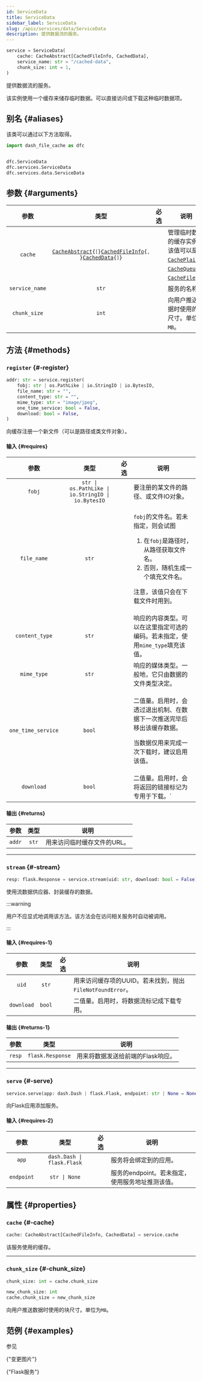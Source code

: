 ```yaml
---
id: ServiceData
title: ServiceData
sidebar_label: ServiceData
slug: /apis/services/data/ServiceData
description: 提供数据流的服务。
---
```





<APITopBar type="class" source="services.data.ServiceData" />

```python
service = ServiceData(
    cache: CacheAbstract[CachedFileInfo, CachedData],
    service_name: str = "/cached-data",
    chunk_size: int = 1,
)
```

提供数据流的服务。

该实例使用一个缓存来储存临时数据。可以直接访问或下载这种临时数据项。

## 别名 {#aliases}

该类可以通过以下方法取得。

```python
import dash_file_cache as dfc


dfc.ServiceData
dfc.services.ServiceData
dfc.services.data.ServiceData
```

## 参数 {#arguments}

|      参数      |                                                                                                类型                                                                                                 |               必选                | <center>说明</center>                                                                                                                                                                          |
| :------------: | :-------------------------------------------------------------------------------------------------------------------------------------------------------------------------------------------------: | :-------------------------------: | ---------------------------------------------------------------------------------------------------------------------------------------------------------------------------------------------- |
|    `cache`     | <code>[CacheAbstract](../../caches/abstract/CacheAbstract.mdx){`[`}[CachedFileInfo](../../caches/typehints/CachedFileInfo.mdx){`, `}[CachedData](../../caches/typehints/CachedData.mdx){`]`}</code> | <InlineIcon icon={vsiCheckIcon}/> | 管理临时数据的缓存实例。该值可以是[`CachePlain`](../../caches/memory/CachePlain.mdx)，[`CacheQueue`](../../caches/memory/CacheQueue.mdx)或[`CacheFile`](../../caches/tempfile/CacheFile.mdx)。 |
| `service_name` |                                                                                                `str`                                                                                                |                                   | 服务的名称。                                                                                                                                                                                   |
|  `chunk_size`  |                                                                                                `int`                                                                                                |                                   | 向用户推送数据时使用的块尺寸。单位为`MB`。                                                                                                                                                      |

## 方法 {#methods}

### <IconObjType type="method"/> `register` {#-register}

```python
addr: str = service.register(
    fobj: str | os.PathLike | io.StringIO | io.BytesIO,
    file_name: str = "",
    content_type: str = "",
    mime_type: str = "image/jpeg",
    one_time_service: bool = False,
    download: bool = False,
)
```

向缓存注册一个新文件（可以是路径或类文件对象）。

#### 输入 {#requires}

|        参数        |                       类型                        |               必选                | <center>说明</center>                                                                                                                                                         |
| :----------------: | :-----------------------------------------------: | :-------------------------------: | ----------------------------------------------------------------------------------------------------------------------------------------------------------------------------- |
|       `fobj`       | `str \| os.PathLike \| io.StringIO \| io.BytesIO` | <InlineIcon icon={vsiCheckIcon}/> | 要注册的某文件的路径、或文件IO对象。                                                                                                                                        |
|    `file_name`     |                       `str`                       |                                   | <p>`fobj`的文件名。若未指定，则会试图</p><ol><li>在`fobj`是路径时，从路径获取文件名。</li><li>否则，随机生成一个填充文件名。</li></ol><p>注意，该值只会在下载文件时用到。</p> |
|   `content_type`   |                       `str`                       |                                   | 响应的内容类型。可以在这里指定可选的编码。若未指定，使用`mime_type`填充该值。                                                                                                 |
|    `mime_type`     |                       `str`                       |                                   | 响应的媒体类型。一般地，它只由数据的文件类型决定。                                                                                                                            |
| `one_time_service` |                      `bool`                       |                                   | <p>二值量。启用时，会透过退出机制、在数据下一次推送完毕后移出该缓存数据。</p><p>当数据仅用来完成一次下载时，建议启用该值。</p>                                                |
|     `download`     |                      `bool`                       |                                   | 二值量。启用时，会将返回的链接标记为专用于下载。`                                                                                                                             |

#### 输出 {#returns}

|  参数  | 类型  | <center>说明</center>        |
| :----: | :---: | :--------------------------- |
| `addr` | `str` | 用来访问临时缓存文件的URL。 |

---

### <IconObjType type="method"/> `stream` {#-stream}

```python
resp: flask.Response = service.stream(uid: str, download: bool = False)
```

使用流数据供应器、封装缓存的数据。

:::warning

用户不应显式地调用该方法。该方法会在访问相关服务时自动被调用。

:::

#### 输入 {#requires-1}

|    参数    |  类型  |               必选                | <center>说明</center>                                      |
| :--------: | :----: | :-------------------------------: | ---------------------------------------------------------- |
|   `uid`    | `str`  | <InlineIcon icon={vsiCheckIcon}/> | 用来访问缓存项的UUID。若未找到，抛出`FileNotFoundError`。 |
| `download` | `bool` |                                   | 二值量。启用时，将数据流标记成下载专用。                   |

#### 输出 {#returns-1}

|  参数  |       类型       | <center>说明</center>               |
| :----: | :--------------: | :---------------------------------- |
| `resp` | `flask.Response` | 用来将数据发送给前端的Flask响应。 |

---

### <IconObjType type="method"/> `serve` {#-serve}

```python
service.serve(app: dash.Dash | flask.Flask, endpoint: str | None = None)
```

向Flask应用添加服务。

#### 输入 {#requires-2}

|    参数    |            类型            |               必选                | <center>说明</center>                             |
| :--------: | :------------------------: | :-------------------------------: | ------------------------------------------------- |
|   `app`    | `dash.Dash \| flask.Flask` | <InlineIcon icon={vsiCheckIcon}/> | 服务将会绑定到的应用。                            |
| `endpoint` |       `str \| None`        |                                   | 服务的endpoint。若未指定，使用服务地址推测该值。 |

## 属性 {#properties}

### <IconObjType type="param"/> `cache` {#-cache}

```python
cache: CacheAbstract[CachedFileInfo, CachedData] = service.cache
```

该服务使用的缓存。

---

### <IconObjType type="param"/> `chunk_size` {#-chunk_size}

```python
chunk_size: int = cache.chunk_size

new_chunk_size: int
cache.chunk_size = new_chunk_size
```

向用户推送数据时使用的块尺寸。单位为`MB`。

## 范例 {#examples}

参见

<p>
  <DarkButton
    to={useBaseUrl("/docs/examples/change-image")}
    icon={vsiTerminalIcon}
  >
    {"变更图片"}
  </DarkButton>
</p>

<p>
  <DarkButton
    to={useBaseUrl("/docs/examples/flask-services")}
    icon={vsiTerminalIcon}
  >
    {"Flask服务"}
  </DarkButton>
</p>
